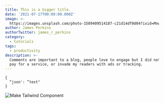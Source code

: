 ```yaml
---
title: This is a bigger title.
date: '2021-07-17T00:00:00.000Z'
image: >-
  https://images.unsplash.com/photo-1589409514187-c21d14df0d04?ixid=MnwxMjA3fDB8MHxwaG90by1wYWdlfHx8fGVufDB8fHx8&ixlib=rb-1.2.1&auto=format&fit=crop&w=1650&q=80
author: James Perkins
authorTwitter: james_r_perkins
category:
  - tutorials
tags:
  - productivity
description: >-
  Comments are important to a blog, people love to engage but I did not want to
  pay for a service, or invade my readers with ads or tracking.
---
```


```
{
  “json': ”test"
}
```

![Make Tailwind Component](http://res.cloudinary.com/dub20ptvt/image/upload/v1635377217/Tailwind\_uryoth.jpg "testing ")

